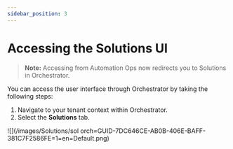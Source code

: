 ---
sidebar_position: 3
---

# Accessing the Solutions UI

> **Note:** Accessing  from Automation Ops now redirects you to Solutions in Orchestrator.

You can access the  user interface through Orchestrator by taking the following steps:

1. Navigate to your tenant context within Orchestrator.
2. Select the **Solutions** tab.

![](/images/Solutions/sol orch=GUID-7DC646CE-AB0B-406E-BAFF-381C7F2586FE=1=en=Default.png)
